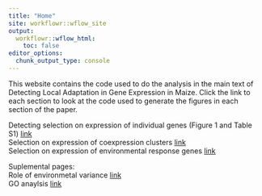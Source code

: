 ```yaml
---
title: "Home"
site: workflowr::wflow_site
output:
  workflowr::wflow_html:
    toc: false
editor_options:
  chunk_output_type: console
---
```


This website contains the code used to do the analysis in the main text of Detecting Local Adaptation in Gene Expression in Maize. Click the link to each section to look at the code used to generate the figures in each section of the paper.   

Detecting selection on expression of individual genes (Figure 1 and Table S1) [link](Identifying_quaint.html)  
Selection on expression of coexpression clusters [link](Selection_on_expression_of_coexpreession_clusters.html)  
Selection on expression of environmental response genes [link](Selection_on_Expression_of_Env_Rsponse_Genes.html)  

Suplemental pages:  
Role of environmetal variance [link](Environmental_variance.html)  
GO anaylsis [link](GO_analysis.html)

